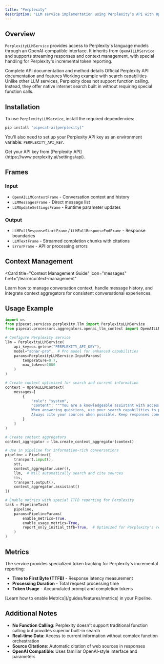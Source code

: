 ```yaml
---
title: "Perplexity"
description: "LLM service implementation using Perplexity’s API with OpenAI-compatible interface"
---
```


## Overview

`PerplexityLLMService` provides access to Perplexity's language models through an OpenAI-compatible interface. It inherits from `OpenAILLMService` and supports streaming responses and context management, with special handling for Perplexity's incremental token reporting.

<CardGroup cols={3}>
  <Card
    title="API Reference"
    icon="code"
    href="https://reference-server.pipecat.ai/en/latest/api/pipecat.services.perplexity.llm.html"
  >
    Complete API documentation and method details
  </Card>
  <Card
    title="Perplexity Docs"
    icon="book"
    href="https://docs.perplexity.ai/api-reference/chat-completions-post"
  >
    Official Perplexity API documentation and features
  </Card>
  <Card
    title="Example Code"
    icon="play"
    href="https://github.com/pipecat-ai/pipecat/blob/main/examples/foundational/14n-function-calling-perplexity.py"
  >
    Working example with search capabilities
  </Card>
</CardGroup>

<Note>
  Unlike other LLM services, Perplexity does not support function calling.
  Instead, they offer native internet search built in without requiring special
  function calls.
</Note>

## Installation

To use `PerplexityLLMService`, install the required dependencies:

```bash
pip install "pipecat-ai[perplexity]"
```

You'll also need to set up your Perplexity API key as an environment variable: `PERPLEXITY_API_KEY`.

<Tip>
  Get your API key from [Perplexity
  API](https://www.perplexity.ai/settings/api).
</Tip>

## Frames

### Input

- `OpenAILLMContextFrame` - Conversation context and history
- `LLMMessagesFrame` - Direct message list
- `LLMUpdateSettingsFrame` - Runtime parameter updates

### Output

- `LLMFullResponseStartFrame` / `LLMFullResponseEndFrame` - Response boundaries
- `LLMTextFrame` - Streamed completion chunks with citations
- `ErrorFrame` - API or processing errors

## Context Management

<Card
  title="Context Management Guide"
  icon="messages"
  href="/learn/context-management"
>
  Learn how to manage conversation context, handle message history, and
  integrate context aggregators for consistent conversational experiences.
</Card>

## Usage Example

```python
import os
from pipecat.services.perplexity.llm import PerplexityLLMService
from pipecat.processors.aggregators.openai_llm_context import OpenAILLMContext

# Configure Perplexity service
llm = PerplexityLLMService(
    api_key=os.getenv("PERPLEXITY_API_KEY"),
    model="sonar-pro",  # Pro model for enhanced capabilities
    params=PerplexityLLMService.InputParams(
        temperature=0.7,
        max_tokens=1000
    )
)

# Create context optimized for search and current information
context = OpenAILLMContext(
    messages=[
        {
            "role": "system",
            "content": """You are a knowledgeable assistant with access to real-time information.
            When answering questions, use your search capabilities to provide current, accurate information.
            Always cite your sources when possible. Keep responses concise for voice output."""
        }
    ]
)

# Create context aggregators
context_aggregator = llm.create_context_aggregator(context)

# Use in pipeline for information-rich conversations
pipeline = Pipeline([
    transport.input(),
    stt,
    context_aggregator.user(),
    llm,  # Will automatically search and cite sources
    tts,
    transport.output(),
    context_aggregator.assistant()
])

# Enable metrics with special TTFB reporting for Perplexity
task = PipelineTask(
    pipeline,
    params=PipelineParams(
        enable_metrics=True,
        enable_usage_metrics=True,
        report_only_initial_ttfb=True,  # Optimized for Perplexity's response pattern
    )
)
```

## Metrics

The service provides specialized token tracking for Perplexity's incremental reporting:

- **Time to First Byte (TTFB)** - Response latency measurement
- **Processing Duration** - Total request processing time
- **Token Usage** - Accumulated prompt and completion tokens

<Info>
  [Learn how to enable Metrics](/guides/features/metrics) in your Pipeline.
</Info>

## Additional Notes

- **No Function Calling**: Perplexity doesn't support traditional function calling but provides superior built-in search
- **Real-time Data**: Access to current information without complex function orchestration
- **Source Citations**: Automatic citation of web sources in responses
- **OpenAI Compatible**: Uses familiar OpenAI-style interface and parameters
